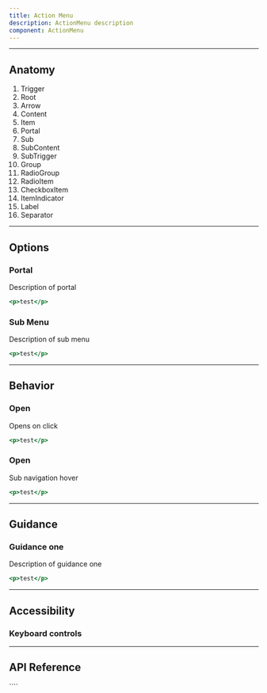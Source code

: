 ```yaml
---
title: Action Menu
description: ActionMenu description
component: ActionMenu
---
```


---

## Anatomy

<Anatomy
  src="/img/components/ActionMenu/anatomy.svg"
  caption="Note: Image not to scale"
/>

1. Trigger
2. Root
3. Arrow
4. Content
5. Item
6. Portal
7. Sub
8. SubContent
9. SubTrigger
10. Group
11. RadioGroup
12. RadioItem
13. CheckboxItem
14. ItemIndicator
15. Label
16. Separator

---

## Options

### Portal

Description of portal

```jsx withPreview
<p>test</p>
```

### Sub Menu

Description of sub menu

```jsx withPreview
<p>test</p>
```

---

## Behavior

### Open

Opens on click

```jsx withPreview
<p>test</p>
```

### Open

Sub navigation hover

```jsx withPreview
<p>test</p>
```

---

## Guidance

### Guidance one

Description of guidance one

```jsx withPreview isGuide="error"
<p>test</p>
```

---

## Accessibility

### Keyboard controls

<Table
  headers={["Key", "Description"]}
  data={[["Space", "When focus is on DropdownMenu.Trigger, opens the dropdown menu and focuses the first item. When focus is on an item, activates the focused item."],
    ["Enter", "When focus is on DropdownMenu.Trigger, opens the dropdown menu and focuses the first item. When focus is on an item, activates the focused item."],
    ["ArrowDown", "When focus is on DropdownMenu.Trigger, opens the dropdown menu. When focus is on an item, moves focus to the next item."],
    ["ArrowUp", "When focus is on an item, moves focus to the previous item."],
    ["ArrowRight, ArrowLeft", "When focus is on DropdownMenu.SubTrigger, opens or closes the submenu depending on reading direction."],
    ["Esc", "Closes the dropdown menu and moves focus to DropdownMenu.Trigger."]
  ]}
/>

---

## API Reference

<PropsTable props={propsTable} />
````

